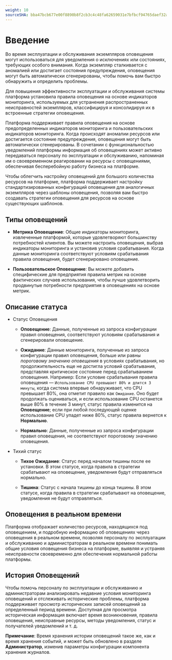 ```yaml
---
weight: 10
sourceSHA: bba47bcb677e00f8890b8f2cb3c4c48fa62659031e7bfbcf94765daef32a4406
---
```


# Введение

Во время эксплуатации и обслуживания экземпляров оповещения могут использоваться для уведомления о исключениях или состояниях, требующих особого внимания. Когда экземпляр сталкивается с аномалией или достигает состояния предупреждения, оповещения могут быть автоматически сгенерированы, чтобы помочь вам быстро обнаружить и определить проблемы.

Для повышения эффективности эксплуатации и обслуживания системы платформа установила правила оповещения на основе индикаторов мониторинга, используемых для устранения распространенных неисправностей экземпляров, классифицируя и консолидируя их в встроенные стратегии оповещения.

Платформа поддерживает правила оповещения на основе предопределенных индикаторов мониторинга и пользовательских индикаторов мониторинга. Когда происходят аномалии ресурсов или достигается состояние предупреждения, оповещения могут быть автоматически сгенерированы. В сочетании с функциональностью уведомлений платформы информация об оповещениях может активно передаваться персоналу по эксплуатации и обслуживанию, напоминая им о своевременном реагировании на ресурсы с оповещениями, обеспечивая бесперебойную работу бизнеса на платформе.

Чтобы облегчить настройку оповещений для большого количества ресурсов на платформе, платформа поддерживает настройку стандартизированных конфигураций оповещения для аналогичных экземпляров через шаблоны оповещения, позволяя вам быстро создавать стратегии оповещения для ресурсов на основе существующих шаблонов.

## Типы оповещений

- **Метрика Оповещение**: Общие индикаторы мониторинга, извлеченные платформой, которые удовлетворяют большинству потребностей клиентов. Вы можете настроить оповещения, выбрав индикаторы мониторинга и установив условия срабатывания. Когда данные мониторинга соответствуют условиям срабатывания правила оповещения, будет сгенерировано оповещение.

- **Пользовательское Оповещение**: Вы можете добавить специфические для предприятия правила метрик на основе фактических случаев использования, чтобы лучше удовлетворить продвинутые потребности предприятия в оповещениях на основе метрик.

## Описание статуса

- Статус Оповещения

  - **Оповещение**: Данные, полученные из запроса конфигурации правил оповещения, соответствуют условиям срабатывания и сгенерировали оповещение.

  - **Ожидание**: Данные мониторинга, полученные из запроса конфигурации правил оповещения, больше или равны *пороговому значению оповещения* в условиях срабатывания, но продолжительность еще не достигла условий срабатывания, представляя критическое состояние перед срабатыванием оповещения. Например: Если условие срабатывания правила оповещения — `Использование CPU превышает 80% и длится 3 минуты`, когда система впервые обнаруживает, что CPU превышает 80%, она отметит правило как `Ожидание`. Оно будет продолжать оцениваться, и если использование CPU останется выше 80% в течение 3 минут, статус правила изменится на **Оповещение**; если при любой последующей оценке использование CPU упадет ниже 80%, статус правила вернется к **Нормально**.

  - **Нормально**: Данные, полученные из запроса конфигурации правил оповещения, не соответствуют пороговому значению оповещения.

- Тихий статус

  - **Тихое Ожидание**: Статус перед началом тишины после ее установки. В этом статусе, когда правила в стратегии срабатывают на оповещение, уведомления будут отправляться нормально.

  - **Тишина**: Статус с начала тишины до конца тишины. В этом статусе, когда правила в стратегии срабатывают на оповещение, уведомления не будут отправляться.

## Оповещения в реальном времени

Платформа отображает количество ресурсов, находящихся под оповещением, и подробную информацию об оповещениях через оповещения в реальном времени, позволяя персоналу по эксплуатации и обслуживанию и администраторам в реальном времени понимать общие условия оповещения бизнеса на платформе, выявляя и устраняя неисправности своевременно для обеспечения нормальной работы платформы.

## История Оповещений

Чтобы помочь персоналу по эксплуатации и обслуживанию и администраторам анализировать недавние условия мониторинга оповещений и отслеживать исторические проблемы, платформа поддерживает просмотр исторических записей оповещений за определенный период времени. Доступная для просмотра историческая информация включает время возникновения, правила оповещения, неисправные ресурсы, методы уведомления, статус и получателей уведомлений и т. д.

**Примечание**: Время хранения истории оповещений такое же, как и время хранения событий, и может быть обновлено в разделе **Администратор**, изменив параметры конфигурации компонента хранения журналов.
